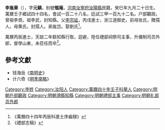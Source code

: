 {{Otheruses|other=名为李元镇的其他事物|李元镇}}

'''李胤華'''（{{bd|1593年|10月13日}}），字'''元鎮'''，别號'''瓠庵'''，[[河南|河南]][[汝寧府|汝寧府]][[汝陽縣|汝陽縣]]民籍，癸巳年九月二十日生。萬曆壬子郷試四十四名，會試一百二十八名，廷試三甲一百九十二名。户部觀政。曾祖李資。祖李武，封知縣。父[[李宗延|李宗延]]，丙戌進士，浙江道御史。前母张氏，贈孺人。母黄氏，封孺人。弟胤岱。娶劉氏<ref>《萬曆四十四年丙辰科進士序齒録》</ref>。

萬曆丙辰進士，天啟二年繇知縣行取，迴避，陞任禮部祠祭司主事，升儀制司员外郎，督學山東，未莅任而卒<ref>《禮部志稿》</ref>。

==參考文獻==
{{reflist}}
*钱海岳《[[南明史|南明史]]》
*计六奇《[[明季南略|明季南略]]》

{{start box}}
{{s-off}}
{{s-before|[[閻顧行_(明朝)|閻顧行]]}}
{{s-title|明朝滑縣知縣|萬曆年間－1622年}}
{{s-after|[[王任杰|王任杰]]}}
{{end box}}

{{萬曆四十四年丙辰科殿試金榜}}

{{Authority control}}

{{DEFAULTSORT:Li李}}
[[Category:李姓|Category:李姓]]
[[Category:汝阳人|Category:汝阳人]]
[[Category:萬曆四十年壬子科舉人|Category:萬曆四十年壬子科舉人]]
[[Category:明朝戶部觀政|Category:明朝戶部觀政]]
[[Category:明朝滑縣知縣|Category:明朝滑縣知縣]]
[[Category:明朝禮部主事|Category:明朝禮部主事]]
[[Category:明朝礼部员外郎|Category:明朝礼部员外郎]]